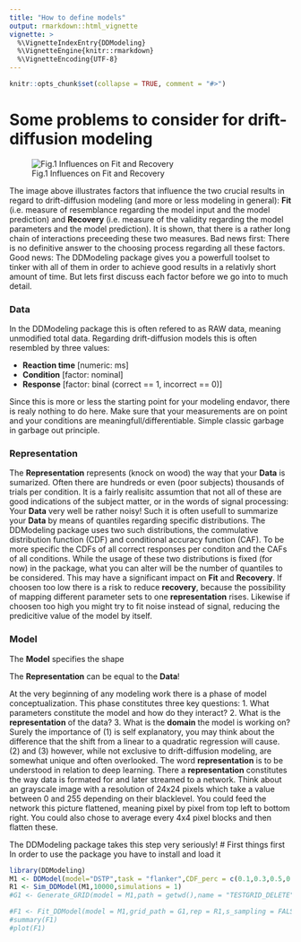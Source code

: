 ```yaml
---
title: "How to define models"
output: rmarkdown::html_vignette
vignette: >
  %\VignetteIndexEntry{DDModeling}
  %\VignetteEngine{knitr::rmarkdown}
  %\VignetteEncoding{UTF-8}
---
```


```r
knitr::opts_chunk$set(collapse = TRUE, comment = "#>")
```

# Some problems to consider for drift-diffusion modeling
![Fig.1 Influences on Fit and Recovery](./pics/Modeling.png)

The image above illustrates factors that influence the two crucial results in regard to drift-diffusion modeling (and more or less modeling in general): **Fit** (i.e. measure of resemblance regarding the model input and the model prediction) and **Recovery** (i.e. measure of the validity regarding the model parameters and the model prediction). It is shown, that there is a rather long chain of interactions preceeding these two measures. Bad news first: There is no definitive answer to the choosing process regarding all these factors. Good news: The DDModeling package gives you a powerfull toolset to tinker with all of them in order to achieve good results in a relativly short amount of time. But lets first discuss each factor before we go into to much detail.

### Data
In the DDModeling package this is often refered to as RAW data, meaning unmodified total data. Regarding drift-diffusion models this is often resembled by three values:

* **Reaction time** [numeric: ms]
* **Condition**     [factor: nominal]
* **Response**      [factor: binal (correct == 1, incorrect == 0)]

Since this is more or less the starting point for your modeling endavor, there is realy nothing to do here. Make sure that your measurements are on point and your conditions are meaningfull/differentiable. Simple classic garbage in garbage out principle.

### Representation
The **Representation** represents (knock on wood) the way that your **Data** is sumarized. Often there are hundreds or even (poor subjects) thousands of trials per condition. It is a fairly realisitc assumtion that not all of these are good indications of the subject matter, or in the words of signal processing: Your **Data** very well be rather noisy! Such it is often usefull to summarize your **Data** by means of quantiles regarding specific distributions. The DDModeling package uses two such distributions, the commulative distribution function (CDF) and conditional accuracy function (CAF). To be more specific the CDFs of all correct responses per conditon and the CAFs of all conditions. While the usage of these two distributions is fixed (for now) in the package, what you can alter will be the number of quantiles to be considered. This may have a significant impact on **Fit** and **Recovery**. If choosen too low there is a risk to reduce **recovery**, because the possibility of mapping different parameter sets to one **representation** rises. Likewise if choosen too high you might try to fit noise instead of signal, reducing the predicitive value of the model by itself.

### Model
The **Model** specifies the shape 

The **Representation** can be equal to the **Data**!

At the very beginning of any modeling work there is a phase of model conceptualization. This phase constitutes three key questions:
1. What parameters constitute the model and how do they interact?
2. What is the **representation** of the data?
3. What is the **domain** the model is working on?
Surely the importance of (1) is self explanatory, you may think about the difference that the shift from a linear to a quadratic regression will cause. (2) and (3) however, while not exclusive to drift-diffusion modeling, are somewhat unique and often overlooked. The word **representation** is to be understood in relation to deep learning. There a **representation** constitutes the way data is formated for and later streamed to a network. Think about an grayscale image with a resolution of 24x24 pixels which take a value between 0 and 255 depending on their blacklevel. You could feed the network this picture flattened, meaning pixel by pixel from top left to bottom right. You could also chose to average every 4x4 pixel blocks and then flatten these.  

The DDModeling package takes this step very seriously!
# First things first
In order to use the package you have to install and load it

```r
library(DDModeling)
M1 <- DDModel(model="DSTP",task = "flanker",CDF_perc = c(0.1,0.3,0.5,0.7,0.9),CAF_perc = c(0.0,0.2,0.4,0.6,0.8,1.0))
R1 <- Sim_DDModel(M1,10000,simulations = 1)
#G1 <- Generate_GRID(model = M1,path = getwd(),name = "TESTGRID_DELETE",eval_pts = rep(2,ncol(M1@DM)))
```

```r
#F1 <- Fit_DDModel(model = M1,grid_path = G1,rep = R1,s_sampling = FALSE,trials = 10000,simplex_struc = c(1))
#summary(F1)
#plot(F1)
```

